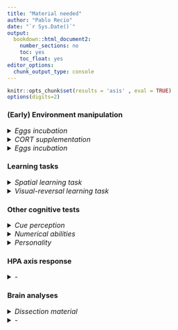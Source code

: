 ```yaml
---
title: "Material needed"
author: "Pablo Recio"
date: "`r Sys.Date()`"
output: 
  bookdown::html_document2:
    number_sections: no
    toc: yes
    toc_float: yes
editor_options: 
  chunk_output_type: console
---
```


```r
knitr::opts_chunk$set(results = 'asis' , eval = TRUE)
options(digits=2)
```

### **(Early) Environment manipulation**

<details>
  <summary style=font-size:16px>*Eggs incubation*</summary>

* Containers - <span style="color: blue"> Where to find them </span>  
* Vermiculite or similar - <span style="color: blue;"> What and where to find it </span>  
<span style="color: darkgreen">
  + Both vermiculite and containers are in Wes Withen lab, in the incubators room  
  + Bought more containers from Coles (arriving on 26/09)
</span>
</details>

<details>
  <summary style=font-size:16px>*CORT supplementation*</summary>
  
* CORT - <span style="color: blue;"> Where to find it </span>  
* Vehicle - <span style="color: blue;"> What and where to find it </span>  
* Pippetes or similar to apply solution - <span style="color: blue;"> What and where to find them </span>  
* Gloves - <span style="color: blue;"> Where to find them </span>  
<span style="color: darkgreen">
  + All material found in Wes Withen
</span>
</details>

<details>
  <summary style=font-size:16px>*Eggs incubation*</summary>
  
* Incubators - <span style="color: blue;"> How to use them </span>  

</details>

### **Learning tasks**
<details>
  <summary style=font-size:16px>*Spatial learning task*</summary>
  
* Terraria - <span style="color: blue;"> How many do we need? Size? Should we by more? How many? </span>  
<Span style="color: darkgreen;">
  + We may need 100 terraria:  
  ![](./Measures terraria.png){height="250px" width="400px"}
</span>
* Cameras	- <span style="color: blue;"> How many do we need? Should we by more? How many? **Where can we place them?** </span>  
<span style="color: darkgreen;">  
  + Each camera covers 4 terraria, we need 20 approx 	
  + There are 12 cameras already, we **buy 8 more (2 CCTV systems)*  
  + CCTV systems can be placed in incubators' room
</span>
* Shelters - <span style="color: blue;"> Would it be OK if we use glasses for the central shelter? </span>  
* Brush to chase them - <span style="color: blue;"> Do we have one? Where to find it </span>		
<span style="color: darkgreen">
  + 2 bought from Riotstores on 23/09/2022); left in *EcolPhysiol Lab* with the personality objects  
</span>
</details>

<details>
  <summary style=font-size:16px>*Visual-reversal learning task*</summary>

* Terraria and cameras (Same as in Spatial learning task)  
* Feeders	- <span style="color: blue;"> How many do we need? How to build them/do we have? Where? </span>  
<span style="color: darkgreen">
  + There are painted blocks somewhere in the lab (search them), we may need more and a third colour
  + We will need 96 blocks per color - 288 in total 
</span>
* Prey (reward) - <span style="color: blue;"> How many? Should we use live prey, like crickets, or canned prey (prey in cue perception tests)? </span>  
<Span style="color: darkgreen;"> 
  + We may need 3 per ind per trial, one of them being consumed = 5300 approx  
  + Better use live prey - **Mealworms** instead of crickets
</span>

</details>

### **Other cognitive tests**
<details>
  <summary style=font-size:16px>*Cue perception*</summary>

* Terraria and cameras (Same as in Spatial learning task)  
* Containers - <span style="color: blue;"> What to use? How many do we need? Where to find them? </span>	 
<span style="color: darkgreen">
  + Plastic glass or similar	2 per individual = 200 approx - **Found at *EcolPhysiol Lab* in Robertson Building**
  + Filter paper	
</span>
* Prey - <span style="color: blue;"> Canned food or live prey? How many needed? </span>
<span style="color: darkgreen">
  + 3 types of prey per ind = 100 preys/type  
  + List of canned food available (Lab in Robertson Building 3rd green drawer under the table in the middle of the room):  
    - Snails [6 cans]  
    - XL crickets [1 can]  
    - Grasshoppers [1 can]  
    - XL Grasshoppers [1 can]  
    - Fish [3 cans]  
    - Silkworms [1 can]  
    - Shrimps [1 can]  
    - Artemia [1 can]  
    - Mealworms [3 cans] 
  + **Buy 30 cans of Mealworms, Crickets, Grashoppers, and Silkworms**
</span> 

</details>

<details>
  <summary style=font-size:16px>*Numerical abilities*</summary>

* Terraria and cameras (Same as in Spatial learning task)  
* "Prey" - <span style="color: blue"> Could we use a kind of porridge made of flour and crickets or similar and shaped into small balls? That way we would be able to control continuous variables (volue, area, etc)
</span>
<span style="color: darkgreen">
  + Porridge balls can work, but they need to be trained first  
</span>
</details>

<details>
  <summary style=font-size:16px>*Personality*</summary>

* Terraria and cameras (Same as in Spatial learning task)  
* Refuges for *boldness antipredatory* trials - <span style="color: blue">   Where to find:  
  + Shelters (What to use)
  + Ice for "cold" refuge
</span>
* Objects for *neophobia/neophilia* trials :
<span style="color: darkgreen">
  + List of objects (in Robertson building lab, 2nd grey drawer between the fridges):
    - Orange earplugs - 2cm lenght
    - Dice with pink glue square - 1.8cm side approx
    - Red (3cm length), yellow (5cm), and/or white (6.7cm) plastic pin-like objects
    - Transparent marbles (1-1.5cm diameter) with red, blue and yellow feathers inside
    - Yellow and pink plasteline
  </span>
* Filter paper, double-sided tape, sand or similar, cardboard or similar (FOR WALLS?)  
    - <span style="color: darkgreen"> Tape bought from Riotstores, check the rest of the material </span>
</details>

### **HPA axis response**
<details>
  <summary style=font-size:16px>*-*</summary>


</details>

### **Brain analyses**
<details>
  <summary style=font-size:16px>*Dissection material*</summary>

  * Scissors <span style="color: green"> V </span>  
  * Dissection scope <span style="color: red"> Get one to Wes Withen (for now) </span>  
  * Silicone pad <span style="color: green"> V </span>  
  * Tweezers (see size) <span style="color: green"> V </span>  
  * Dissection pins <span style="color: red"> Buy </span>  
  * 2 Tweezers (see size) <span style="color: red"> Buy one more </span>  
  * Scapel <span style="color: green"> V </span>   
  * Blades <span style="color: red"> Buy more on the internet </span>   
  * Dissection scissors <span style="color: green"> V </span>   
  * Spatule <span style="color: red"> Buy one </span>  

</details>

<details>
  <summary style=font-size:16px>*-*</summary>


</details>




